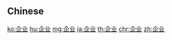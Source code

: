 {{also|企業}}
==Chinese==
{{zh-see|企業}}

[[ko:企业]]
[[hu:企业]]
[[mg:企业]]
[[ja:企业]]
[[th:企业]]
[[chr:企业]]
[[zh:企业]]